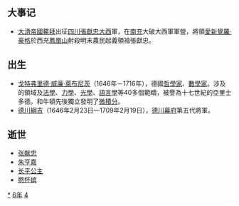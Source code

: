 {{yearTOC|1646|明'''[[隆武|隆武]]二年'''；清'''[[顺治|顺治]]三年'''；张献忠'''[[大顺_(张献忠)|大顺]]三年'''；越南后黎朝'''[[福泰|福泰]]四年'''，莫朝'''[[顺德_(莫朝)|顺德]]九年'''；日本'''[[正保|正保]]三年'''}}

== 大事记 ==
*[[大清帝國|大清帝國]][[鰲拜|鰲拜]]出征[[四川|四川]][[張獻忠|張獻忠]][[大西|大西]]軍，在[[南充|南充]]大破大西軍軍營，將領[[愛新覺羅·豪格|愛新覺羅·豪格]]於西充[[鳳凰山_(成都)|鳳凰山]]射殺明末農民起義領袖張獻忠。

== 出生 ==
*[[戈特弗里德·威廉·萊布尼茨|戈特弗里德·威廉·萊布尼茨]]（1646年－1716年），德國[[哲学家|哲學家]]、[[数学家|數學家]]。涉及的領域及[[法学|法學]]、[[力学|力學]]、[[光学|光學]]、[[语言学|語言學]]等40多個範疇，被譽為十七世紀的亞里士多德。和牛頓先後獨立發明了[[微积分学|微積分]]。
*[[德川綱吉|德川綱吉]]（1646年2月23日—1709年2月19日），[[德川幕府|德川幕府]]第五代將軍。

== 逝世 ==
{{Wikisource year mention}}
*[[张献忠|张献忠]]
*[[朱亨嘉|朱亨嘉]]
*[[长平公主|长平公主]]
*[[愍怀嫔|愍怀嫔]]

[[Category:1646年|*]]
[[Category:1640年代|6年]]
[[Category:17世纪各年|4]]